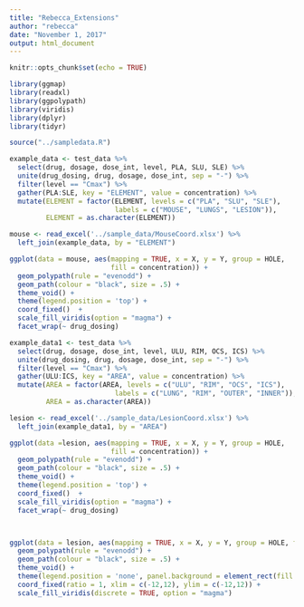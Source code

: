 ```yaml
---
title: "Rebecca_Extensions"
author: "rebecca"
date: "November 1, 2017"
output: html_document
---
```


```r
knitr::opts_chunk$set(echo = TRUE)
```


```r
library(ggmap)
library(readxl)
library(ggpolypath)
library(viridis)
library(dplyr)
library(tidyr)

source("../sampledata.R")

example_data <- test_data %>% 
  select(drug, dosage, dose_int, level, PLA, SLU, SLE) %>% 
  unite(drug_dosing, drug, dosage, dose_int, sep = "-") %>% 
  filter(level == "Cmax") %>% 
  gather(PLA:SLE, key = "ELEMENT", value = concentration) %>% 
  mutate(ELEMENT = factor(ELEMENT, levels = c("PLA", "SLU", "SLE"),
                          labels = c("MOUSE", "LUNGS", "LESION")),
         ELEMENT = as.character(ELEMENT))

mouse <- read_excel('../sample_data/MouseCoord.xlsx') %>% 
  left_join(example_data, by = "ELEMENT")

ggplot(data = mouse, aes(mapping = TRUE, x = X, y = Y, group = HOLE, 
                         fill = concentration)) +
  geom_polypath(rule = "evenodd") +
  geom_path(colour = "black", size = .5) +
  theme_void() +
  theme(legend.position = 'top') +
  coord_fixed()  +
  scale_fill_viridis(option = "magma") + 
  facet_wrap(~ drug_dosing)

```


```r


example_data1 <- test_data %>% 
  select(drug, dosage, dose_int, level, ULU, RIM, OCS, ICS) %>% 
  unite(drug_dosing, drug, dosage, dose_int, sep = "-") %>% 
  filter(level == "Cmax") %>% 
  gather(ULU:ICS, key = "AREA", value = concentration) %>% 
  mutate(AREA = factor(AREA, levels = c("ULU", "RIM", "OCS", "ICS"),
                          labels = c("LUNG", "RIM", "OUTER", "INNER")),
         AREA = as.character(AREA))

lesion <- read_excel('../sample_data/LesionCoord.xlsx') %>% 
  left_join(example_data1, by = "AREA")

ggplot(data =lesion, aes(mapping = TRUE, x = X, y = Y, group = HOLE, 
                         fill = concentration)) +
  geom_polypath(rule = "evenodd") +
  geom_path(colour = "black", size = .5) +
  theme_void() +
  theme(legend.position = 'top') +
  coord_fixed()  +
  scale_fill_viridis(option = "magma") + 
  facet_wrap(~ drug_dosing)



ggplot(data = lesion, aes(mapping = TRUE, x = X, y = Y, group = HOLE, fill = AREA)) +
  geom_polypath(rule = "evenodd") +
  geom_path(colour = "black", size = .5) +
  theme_void() +
  theme(legend.position = 'none', panel.background = element_rect(fill = "darkgray")) +
  coord_fixed(ratio = 1, xlim = c(-12,12), ylim = c(-12,12)) +
  scale_fill_viridis(discrete = TRUE, option = "magma") 

```
